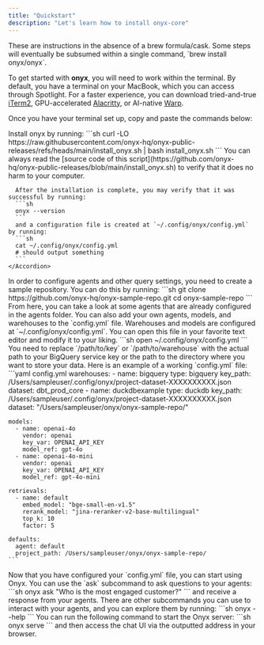 ```yaml
---
title: "Quickstart"
description: "Let's learn how to install onyx-core"
---
```


<Info>
  These are instructions in the absence of a brew formula/cask. Some steps will
  eventually be subsumed within a single command, `brew install onyx/onyx`.
</Info>

To get started with **onyx**, you will need to work within the terminal. By default, you
have a terminal on your MacBook, which you can access through Spotlight. For a faster experience, you can download tried-and-true [iTerm2](https://iterm2.com/), GPU-accelerated [Alacritty](https://github.com/alacritty/alacritty),
or AI-native [Warp](https://warp.dev/).

Once you have your terminal set up, copy and paste the commands below:

<Steps>
  <Step title="Install onyx">
    Install onyx by running:
    ```sh
      curl -LO https://raw.githubusercontent.com/onyx-hq/onyx-public-releases/refs/heads/main/install_onyx.sh | bash install_onyx.sh
    ```
    <Tip>
      You can always read the [source code of this script](https://github.com/onyx-hq/onyx-public-releases/blob/main/install_onyx.sh) to verify that it does no harm to your computer.
    </Tip>
    <Accordion title="(Optional) Verify installation">

      After the installation is complete, you may verify that it was successful by running:
      ```sh
      onyx --version
      ```
      and a configuration file is created at `~/.config/onyx/config.yml` by running:
      ```sh
      cat ~/.config/onyx/config.yml
      # should output something
      ```
    </Accordion>
  </Step>
  <Step title="Create a sample repository">
    In order to configure agents and other query settings, you need to create a sample repository. You can do this by running:
    ```sh
    git clone https://github.com/onyx-hq/onyx-sample-repo.git
    cd onyx-sample-repo
    ```
    From here, you can take a look at some agents that are already configured in the agents folder. You can also add your own agents, models, and warehouses to the `config.yml` file.
  </Step>
  <Step title="Configure onyx">
    Warehouses and models are configured at `~/.config/onyx/config.yml`. You can open this file in your favorite text editor and modify it to your liking.
    ```sh
    open ~/.config/onyx/config.yml
    ```
    You need to replace `/path/to/key` or `/path/to/warehouse` with the actual path to your BigQuery service key or the path to the directory where you want to store your data.
    Here is an example of a working `config.yml` file:
    ```yaml config.yml
    warehouses:
      - name: bigquery
        type: bigquery
        key_path: /Users/sampleuser/.config/onyx/project-dataset-XXXXXXXXXX.json
        dataset: dbt_prod_core
      - name: duckdbexample
        type: duckdb
        key_path: /Users/sampleuser/.config/onyx/project-dataset-XXXXXXXXXX.json
        dataset: "/Users/sampleuser/onyx/onyx-sample-repo/"

    models:
      - name: openai-4o
        vendor: openai
        key_var: OPENAI_API_KEY
        model_ref: gpt-4o
      - name: openai-4o-mini
        vendor: openai
        key_var: OPENAI_API_KEY
        model_ref: gpt-4o-mini

    retrievals:
      - name: default
        embed_model: "bge-small-en-v1.5"
        rerank_model: "jina-reranker-v2-base-multilingual"
        top_k: 10
        factor: 5

    defaults:
      agent: default
      project_path: /Users/sampleuser/onyx/onyx-sample-repo/
    ```

  </Step>
  <Step title="Start using onyx">
    Now that you have configured your `config.yml` file, you can start using Onyx.
    <AccordionGroup>
      <Accordion title="Using the CLI">
        You can use the `ask` subcommand to ask questions to your agents:
        ```sh
        onyx ask "Who is the most engaged customer?"
        ```
        and receive a response from your agents.
        There are other subcommands you can use to interact with your agents, and you can explore them by running:
        ```sh
        onyx --help
        ```
      </Accordion>
      <Accordion title="Using the Web">
        You can run the following command to start the Onyx server:
        ```sh
        onyx serve
        ```
        and then access the chat UI via the outputted address in your browser.
      </Accordion>
    </AccordionGroup>
  </Step>
</Steps>
